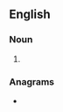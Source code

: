 {{also|énamines}}
==English==

===Noun===
{{head|en|noun form}}

# {{plural of|en|enamine}}

===Anagrams===
* {{anagrams|en|a=aeeimnns|Eisenman}}